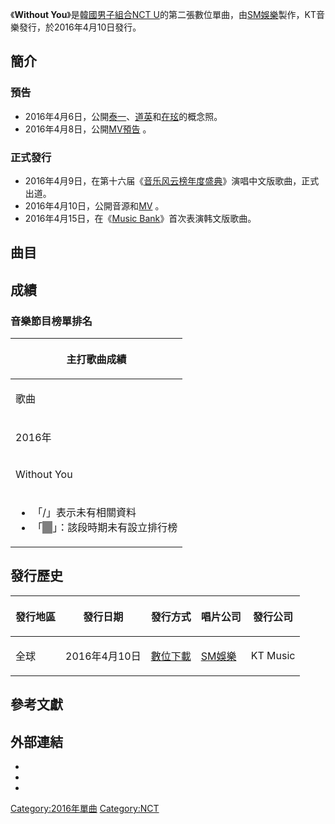 {{unreferenced|time=2017-02-04T01:43:42+00:00}}
{{Infobox single
| Name           = Without You
| Cover          =
| Border         =
| Alt            =
| Caption        =
| Artist         = [[NCT|NCT U]]
| Album          = 
| Released       = 2016年4月10日
| Format         = [[數位音樂下載|數位音樂下載]]
| Recorded       = 2016年
| Genre          = [[韓國流行音樂|韓國流行音樂]]、[[舞蹈流行音樂|舞蹈流行音樂]]
| Length         = 6:50
| Label          = [[SM_Entertainment|SM Entertainment]]
| Writer         = 
| Producer       = 
| Chronology     = [[NCT|NCT U]]韓語單曲
| Last single    = [[The_7th_Sense|The 7th Sense]]<br>(2016)
| This single    = '''Without You'''<br>(2016)
| Next single    = 
| Misc           = {{External music video|Type=single|{{YouTube|y6OcvS54KYQ|WITHOUT YOU}}}}
}}

《'''Without You'''》是[[韓國|韓國]][[男子組合|男子組合]][[NCT|NCT U]]的第二張數位單曲，由[[SM娛樂|SM娛樂]]製作，KT音樂發行，於2016年4月10日發行。

== 簡介 ==
===預告===
*2016年4月6日，公開[[文泰一|泰一]]、[[道英|道英]]和[[在玹|在玹]]的概念照。
*2016年4月8日，公開[https://www.youtube.com/watch?v=6Kex9yu1DeQ MV預告] {{Wayback|url=https://www.youtube.com/watch?v=6Kex9yu1DeQ |date=20220326214829 }}。
===正式發行===
*2016年4月9日，在第十六届《[[音乐风云榜年度盛典|音乐风云榜年度盛典]]》演唱中文版歌曲，正式出道。
*2016年4月10日，公開音源和[https://www.youtube.com/watch?v=y6OcvS54KYQ MV] {{Wayback|url=https://www.youtube.com/watch?v=y6OcvS54KYQ |date=20191216112124 }}。
*2016年4月15日，在《[[Music_Bank|Music Bank]]》首次表演韩文版歌曲。

== 曲目 ==
{{tracklist
| collapsed       = 
| headline        = 
| extra_column    = 
| total_length    = 6:50

| title1          = Without You
| longnote1       = 由[[文泰一|泰一]]、[[道英|道英]]、[[在玹|在玹]]演唱
| lyrics1         = 유영진
| music1          = Matt Schwartz, Ki Fitzgerald, John Reid, 유영진
| length1         = 3:25

| title2          = Without You
| longnote2       = 由泰一、道英、在玹、[[錕|錕]]演唱
| note2           = 中文版
| lyrics2         = 林欣晔
| music2          = Matt Schwartz, Ki Fitzgerald, John Reid, 유영진
| length2         = 3:25
}}

== 成績 ==
=== 音樂節目榜單排名 ===
{| class="wikitable" style=text-align:center width="100%"
|-
! colspan="7" | 主打歌曲成績
|-
!歌曲
![[Mnet媒體|Mnet]]<br><small>《[[M!_Countdown|M! Countdown]]》
![[KBS第2頻道|KBS2]]<br><small>《[[KBS音樂銀行|Music Bank]]》
![[文化廣播_(韓國)|MBC]]<br><small>《[[Show!_音樂中心|Show! 音樂中心]]》
![[SBS_(韓國)|SBS]]<br><small>《[[SBS人氣歌謠|人氣歌謠]]》
![[SBS_MTV|SBS MTV]] <br><small>《[[THE_SHOW_(SBS_MTV節目)|THE SHOW]]》
!{{link-ko|MBC Music|MBC 뮤직}}<br><small>《[[Show_Champion|Show Champion]]》
|-
! colspan="7" | 2016年
|-
| Without You || 9 || / || style="background:#808080" | || / || 3 || /
|-
| colspan="7" |
*「/」表示未有相關資料
*「<span style="background:#808080">　</span>」：該段時期未有設立排行榜
|}

==發行歷史==
{| class="wikitable"
! 發行地區 !! 發行日期 !! 發行方式 !! 唱片公司 !! 發行公司
|-
| rowspan="2"|全球
| 2016年4月10日
| [[數位音樂下載|數位下載]]
| [[SM娛樂|SM娛樂]]
| KT Music
|}

== 參考文獻 ==
{{reflist}}

== 外部連結 ==
* {{YouTube|id = 6Kex9yu1DeQ|title = NCT U_WITHOUT YOU_Music Video Teaser}}
* {{YouTube|id = y6OcvS54KYQ|title = NCT U_WITHOUT YOU_Music Video}}
* {{YouTube|id = kgWdgwukIj8|title = NCT U_WITHOUT YOU (Chinese Ver.)_Music Video}}
{{NCT}}
{{SM Entertainment}}

[[Category:2016年單曲|Category:2016年單曲]]
[[Category:NCT|Category:NCT]]